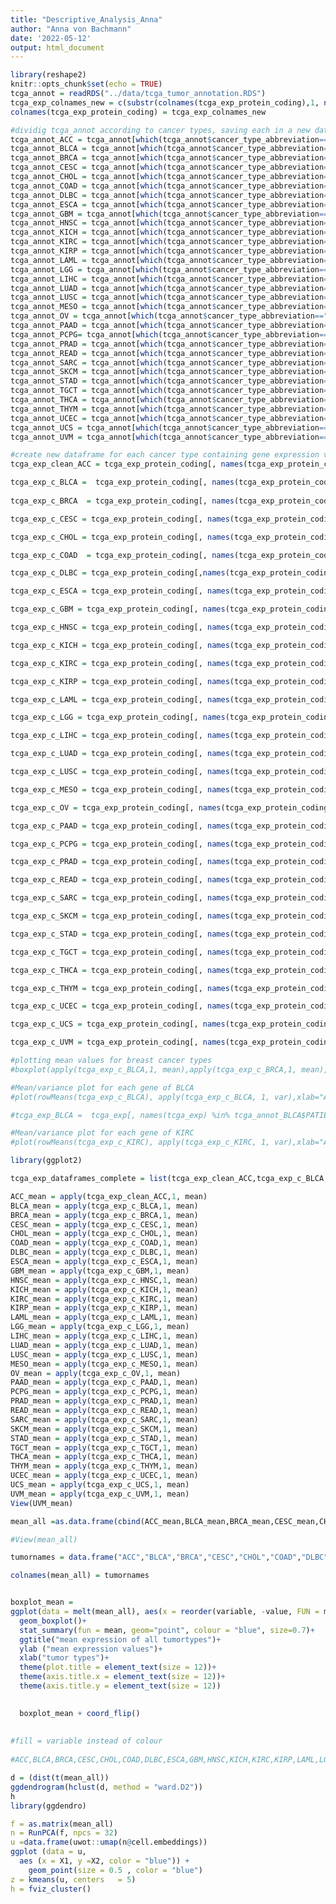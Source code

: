 ```yaml
---
title: "Descriptive_Analysis_Anna"
author: "Anna von Bachmann"
date: '2022-05-12'
output: html_document
---
```


```r
library(reshape2)
knitr::opts_chunk$set(echo = TRUE)
tcga_annot = readRDS("../data/tcga_tumor_annotation.RDS")
tcga_exp_colnames_new = c(substr(colnames(tcga_exp_protein_coding),1, nchar(colnames(tcga_exp_protein_coding))-3))
colnames(tcga_exp_protein_coding) = tcga_exp_colnames_new
```

```r
#dividig tcga_annot according to cancer types, saving each in a new data frame
tcga_annot_ACC = tcga_annot[which(tcga_annot$cancer_type_abbreviation=="ACC"),]
tcga_annot_BLCA = tcga_annot[which(tcga_annot$cancer_type_abbreviation=="BLCA"),]
tcga_annot_BRCA = tcga_annot[which(tcga_annot$cancer_type_abbreviation=="BRCA"),]
tcga_annot_CESC = tcga_annot[which(tcga_annot$cancer_type_abbreviation=="CESC"),]
tcga_annot_CHOL = tcga_annot[which(tcga_annot$cancer_type_abbreviation=="CHOL"),]
tcga_annot_COAD = tcga_annot[which(tcga_annot$cancer_type_abbreviation=="COAD"),]
tcga_annot_DLBC = tcga_annot[which(tcga_annot$cancer_type_abbreviation=="DLBC"),]
tcga_annot_ESCA = tcga_annot[which(tcga_annot$cancer_type_abbreviation=="ESCA"),]
tcga_annot_GBM = tcga_annot[which(tcga_annot$cancer_type_abbreviation=="GBM"),]
tcga_annot_HNSC = tcga_annot[which(tcga_annot$cancer_type_abbreviation=="HNSC"),]
tcga_annot_KICH = tcga_annot[which(tcga_annot$cancer_type_abbreviation=="KICH"),]
tcga_annot_KIRC = tcga_annot[which(tcga_annot$cancer_type_abbreviation=="KIRC"),]
tcga_annot_KIRP = tcga_annot[which(tcga_annot$cancer_type_abbreviation=="KIRP"),]
tcga_annot_LAML = tcga_annot[which(tcga_annot$cancer_type_abbreviation=="LAML"),]
tcga_annot_LGG = tcga_annot[which(tcga_annot$cancer_type_abbreviation=="LGG"),]
tcga_annot_LIHC = tcga_annot[which(tcga_annot$cancer_type_abbreviation=="LIHC"),]
tcga_annot_LUAD = tcga_annot[which(tcga_annot$cancer_type_abbreviation=="LUAD"),]
tcga_annot_LUSC = tcga_annot[which(tcga_annot$cancer_type_abbreviation=="LUSC"),]
tcga_annot_MESO = tcga_annot[which(tcga_annot$cancer_type_abbreviation=="MESO"),]
tcga_annot_OV = tcga_annot[which(tcga_annot$cancer_type_abbreviation=="OV"),]
tcga_annot_PAAD = tcga_annot[which(tcga_annot$cancer_type_abbreviation=="PAAD"),]
tcga_annot_PCPG= tcga_annot[which(tcga_annot$cancer_type_abbreviation=="PCPG"),]
tcga_annot_PRAD = tcga_annot[which(tcga_annot$cancer_type_abbreviation=="PRAD"),]
tcga_annot_READ = tcga_annot[which(tcga_annot$cancer_type_abbreviation=="READ"),]
tcga_annot_SARC = tcga_annot[which(tcga_annot$cancer_type_abbreviation=="SARC"),]
tcga_annot_SKCM = tcga_annot[which(tcga_annot$cancer_type_abbreviation=="SKCM"),]
tcga_annot_STAD = tcga_annot[which(tcga_annot$cancer_type_abbreviation=="STAD"),]
tcga_annot_TGCT = tcga_annot[which(tcga_annot$cancer_type_abbreviation=="TGCT"),]
tcga_annot_THCA = tcga_annot[which(tcga_annot$cancer_type_abbreviation=="THCA"),]
tcga_annot_THYM = tcga_annot[which(tcga_annot$cancer_type_abbreviation=="THYM"),]
tcga_annot_UCEC = tcga_annot[which(tcga_annot$cancer_type_abbreviation=="UCEC"),]
tcga_annot_UCS = tcga_annot[which(tcga_annot$cancer_type_abbreviation=="UCS"),]
tcga_annot_UVM = tcga_annot[which(tcga_annot$cancer_type_abbreviation=="UVM"),]
```



```r
#create new dataframe for each cancer type containing gene expression values specificly for this cancer type
tcga_exp_clean_ACC = tcga_exp_protein_coding[, names(tcga_exp_protein_coding) %in% tcga_annot_ACC$PATIENT]

tcga_exp_c_BLCA =  tcga_exp_protein_coding[, names(tcga_exp_protein_coding) %in% tcga_annot_BLCA$PATIENT]
  
tcga_exp_c_BRCA  = tcga_exp_protein_coding[, names(tcga_exp_protein_coding) %in% tcga_annot_BRCA$PATIENT]

tcga_exp_c_CESC = tcga_exp_protein_coding[, names(tcga_exp_protein_coding) %in% tcga_annot_CESC$PATIENT]

tcga_exp_c_CHOL = tcga_exp_protein_coding[, names(tcga_exp_protein_coding) %in% tcga_annot_CHOL$PATIENT]

tcga_exp_c_COAD  = tcga_exp_protein_coding[, names(tcga_exp_protein_coding) %in% tcga_annot_COAD$PATIENT]

tcga_exp_c_DLBC = tcga_exp_protein_coding[,names(tcga_exp_protein_coding) %in% tcga_annot_DLBC$PATIENT]

tcga_exp_c_ESCA = tcga_exp_protein_coding[, names(tcga_exp_protein_coding) %in% tcga_annot_ESCA$PATIENT]

tcga_exp_c_GBM = tcga_exp_protein_coding[, names(tcga_exp_protein_coding) %in% tcga_annot_GBM$PATIENT]

tcga_exp_c_HNSC = tcga_exp_protein_coding[, names(tcga_exp_protein_coding) %in% tcga_annot_HNSC$PATIENT]

tcga_exp_c_KICH = tcga_exp_protein_coding[, names(tcga_exp_protein_coding) %in% tcga_annot_KICH$PATIENT]

tcga_exp_c_KIRC = tcga_exp_protein_coding[, names(tcga_exp_protein_coding) %in% tcga_annot_KIRC$PATIENT]

tcga_exp_c_KIRP = tcga_exp_protein_coding[, names(tcga_exp_protein_coding) %in% tcga_annot_KIRP$PATIENT]

tcga_exp_c_LAML = tcga_exp_protein_coding[, names(tcga_exp_protein_coding) %in% tcga_annot_LAML$PATIENT]

tcga_exp_c_LGG = tcga_exp_protein_coding[, names(tcga_exp_protein_coding) %in% tcga_annot_LGG$PATIENT]

tcga_exp_c_LIHC = tcga_exp_protein_coding[, names(tcga_exp_protein_coding) %in% tcga_annot_LIHC$PATIENT]

tcga_exp_c_LUAD = tcga_exp_protein_coding[, names(tcga_exp_protein_coding) %in% tcga_annot_LUAD$PATIENT]

tcga_exp_c_LUSC = tcga_exp_protein_coding[, names(tcga_exp_protein_coding) %in% tcga_annot_LUSC$PATIENT]

tcga_exp_c_MESO = tcga_exp_protein_coding[, names(tcga_exp_protein_coding) %in% tcga_annot_MESO$PATIENT]

tcga_exp_c_OV = tcga_exp_protein_coding[, names(tcga_exp_protein_coding) %in% tcga_annot_OV$PATIENT]

tcga_exp_c_PAAD = tcga_exp_protein_coding[, names(tcga_exp_protein_coding) %in% tcga_annot_PAAD$PATIENT]

tcga_exp_c_PCPG = tcga_exp_protein_coding[, names(tcga_exp_protein_coding) %in% tcga_annot_PCPG$PATIENT]

tcga_exp_c_PRAD = tcga_exp_protein_coding[, names(tcga_exp_protein_coding) %in% tcga_annot_PRAD$PATIENT]

tcga_exp_c_READ = tcga_exp_protein_coding[, names(tcga_exp_protein_coding) %in% tcga_annot_READ$PATIENT]

tcga_exp_c_SARC = tcga_exp_protein_coding[, names(tcga_exp_protein_coding) %in% tcga_annot_SARC$PATIENT]

tcga_exp_c_SKCM = tcga_exp_protein_coding[, names(tcga_exp_protein_coding) %in% tcga_annot_SKCM$PATIENT]

tcga_exp_c_STAD = tcga_exp_protein_coding[, names(tcga_exp_protein_coding) %in% tcga_annot_STAD$PATIENT]

tcga_exp_c_TGCT = tcga_exp_protein_coding[, names(tcga_exp_protein_coding) %in% tcga_annot_TGCT$PATIENT]

tcga_exp_c_THCA = tcga_exp_protein_coding[, names(tcga_exp_protein_coding) %in% tcga_annot_THCA$PATIENT]

tcga_exp_c_THYM = tcga_exp_protein_coding[, names(tcga_exp_protein_coding) %in% tcga_annot_THYM$PATIENT]

tcga_exp_c_UCEC = tcga_exp_protein_coding[, names(tcga_exp_protein_coding) %in% tcga_annot_UCEC$PATIENT]

tcga_exp_c_UCS = tcga_exp_protein_coding[, names(tcga_exp_protein_coding) %in% tcga_annot_UCS$PATIENT]

tcga_exp_c_UVM = tcga_exp_protein_coding[, names(tcga_exp_protein_coding) %in% tcga_annot_ACC$PATIENT]

```


```r
#plotting mean values for breast cancer types
#boxplot(apply(tcga_exp_c_BLCA,1, mean),apply(tcga_exp_c_BRCA,1, mean), xlab="cancer type", ylab = "Average gene expression", names=c("BLCA","BRCA"), main = "General Gene Expression")

```
```r
#Mean/variance plot for each gene of BLCA
#plot(rowMeans(tcga_exp_c_BLCA), apply(tcga_exp_c_BLCA, 1, var),xlab="Average Expression", ylab="Variance", pch=20, cex= .3, main="Mean/Variance plot BLCA")

```

```r
#tcga_exp_BLCA =  tcga_exp[, names(tcga_exp) %in% tcga_annot_BLCA$PATIENT]
```

```r
#Mean/variance plot for each gene of KIRC
#plot(rowMeans(tcga_exp_c_KIRC), apply(tcga_exp_c_KIRC, 1, var),xlab="Average Expression", ylab="Variance", pch=20, cex= .4, main="Mean/Variance plot KIRC")
```
```r

library(ggplot2)

```

```r
tcga_exp_dataframes_complete = list(tcga_exp_clean_ACC,tcga_exp_c_BLCA,tcga_exp_c_BRCA,tcga_exp_c_CESC,tcga_exp_c_CHOL,tcga_exp_c_COAD,tcga_exp_c_DLBC,tcga_exp_c_ESCA,tcga_exp_c_GBM,tcga_exp_c_HNSC,tcga_exp_c_KICH,tcga_exp_c_KIRC,tcga_exp_c_KIRP,tcga_exp_c_LAML,tcga_exp_c_LGG,tcga_exp_c_LIHC,tcga_exp_c_LUAD,tcga_exp_c_LUSC,tcga_exp_c_MESO,tcga_exp_c_OV,tcga_exp_c_PAAD,tcga_exp_c_PCPG,tcga_exp_c_PRAD,tcga_exp_c_READ,tcga_exp_c_SARC,tcga_exp_c_SKCM,tcga_exp_c_STAD,tcga_exp_c_TGCT,tcga_exp_c_THCA,tcga_exp_c_THYM,tcga_exp_c_UCEC,tcga_exp_c_UCS,tcga_exp_c_UVM)

ACC_mean = apply(tcga_exp_clean_ACC,1, mean)
BLCA_mean = apply(tcga_exp_c_BLCA,1, mean)
BRCA_mean = apply(tcga_exp_c_BRCA,1, mean)
CESC_mean = apply(tcga_exp_c_CESC,1, mean)
CHOL_mean = apply(tcga_exp_c_CHOL,1, mean)
COAD_mean = apply(tcga_exp_c_COAD,1, mean)
DLBC_mean = apply(tcga_exp_c_DLBC,1, mean)
ESCA_mean = apply(tcga_exp_c_ESCA,1, mean)
GBM_mean = apply(tcga_exp_c_GBM,1, mean)
HNSC_mean = apply(tcga_exp_c_HNSC,1, mean)
KICH_mean = apply(tcga_exp_c_KICH,1, mean)
KIRC_mean = apply(tcga_exp_c_KIRC,1, mean)
KIRP_mean = apply(tcga_exp_c_KIRP,1, mean)
LAML_mean = apply(tcga_exp_c_LAML,1, mean)
LGG_mean = apply(tcga_exp_c_LGG,1, mean)
LIHC_mean = apply(tcga_exp_c_LIHC,1, mean)
LUAD_mean = apply(tcga_exp_c_LUAD,1, mean)
LUSC_mean = apply(tcga_exp_c_LUSC,1, mean)
MESO_mean = apply(tcga_exp_c_MESO,1, mean)
OV_mean = apply(tcga_exp_c_OV,1, mean)
PAAD_mean = apply(tcga_exp_c_PAAD,1, mean)
PCPG_mean = apply(tcga_exp_c_PCPG,1, mean)
PRAD_mean = apply(tcga_exp_c_PRAD,1, mean)
READ_mean = apply(tcga_exp_c_READ,1, mean)
SARC_mean = apply(tcga_exp_c_SARC,1, mean)
SKCM_mean = apply(tcga_exp_c_SKCM,1, mean)
STAD_mean = apply(tcga_exp_c_STAD,1, mean)
TGCT_mean = apply(tcga_exp_c_TGCT,1, mean)
THCA_mean = apply(tcga_exp_c_THCA,1, mean)
THYM_mean = apply(tcga_exp_c_THYM,1, mean)
UCEC_mean = apply(tcga_exp_c_UCEC,1, mean)
UCS_mean = apply(tcga_exp_c_UCS,1, mean)
UVM_mean = apply(tcga_exp_c_UVM,1, mean)
View(UVM_mean)
```

```r
mean_all =as.data.frame(cbind(ACC_mean,BLCA_mean,BRCA_mean,CESC_mean,CHOL_mean,COAD_mean,DLBC_mean,ESCA_mean,GBM_mean,HNSC_mean,KICH_mean,KIRC_mean,KIRP_mean,LAML_mean,LGG_mean,LIHC_mean,LUAD_mean,LUSC_mean,MESO_mean,OV_mean,PAAD_mean,PCPG_mean,PRAD_mean,READ_mean,SARC_mean,SKCM_mean,STAD_mean,TGCT_mean,THCA_mean,THYM_mean,UCEC_mean,UCS_mean,UVM_mean))

#View(mean_all)

tumornames = data.frame("ACC","BLCA","BRCA","CESC","CHOL","COAD","DLBC","ESCA","GBM","HNSC","KICH","KIRC","KIRP","LAML","LGG","LIHC","LUAD","LUSC","MESO","OV","PAAD","PCPG","PRAD","READ","SARC","SKCM","STAD","TGCT","THCA","THYM","UCEC","UCS","UVM")

colnames(mean_all) = tumornames


boxplot_mean =
ggplot(data = melt(mean_all), aes(x = reorder(variable, -value, FUN = median), y =value, fill = variable))+
  geom_boxplot()+
  stat_summary(fun = mean, geom="point", colour = "blue", size=0.7)+
  ggtitle("mean expression of all tumortypes")+
  ylab ("mean expression values")+
  xlab("tumor types")+
  theme(plot.title = element_text(size = 12))+
  theme(axis.title.x = element_text(size = 12))+
  theme(axis.title.y = element_text(size = 12))
  

  boxplot_mean + coord_flip()
  
                
#fill = variable instead of colour
  
#ACC,BLCA,BRCA,CESC,CHOL,COAD,DLBC,ESCA,GBM,HNSC,KICH,KIRC,KIRP,LAML,LGG,LIHC,LUAD,LUSC,MESO,OV,PAAD,PCPG,PRAD,READ,SARC,SKCM,STAD,TGCT,THCA,THYM,UCEC,UCS,UVM
```
```r
d = (dist(t(mean_all))
ggdendrogram(hclust(d, method = "ward.D2"))
h
library(ggdendro)

f = as.matrix(mean_all)
n = RunPCA(f, npcs = 32)
u =data.frame(uwot::umap(n@cell.embeddings))
ggplot (data = u,
  aes (x = X1, y =X2, color = "blue")) + 
    geom_point(size = 0.5 , color = "blue")
z = kmeans(u, centers   = 5)
h = fviz_cluster()
```

